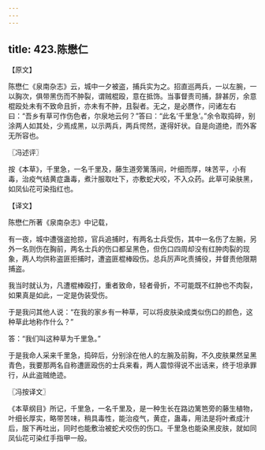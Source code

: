 ```yaml
---
---
---
```

title: 423.陈懋仁
---



【原文】

陈懋仁《泉南杂志》云，城中一夕被盗，捕兵实为之。招直巡两兵，一以左腕，一以胸次，俱带黑伤而不肿裂，谓贼棍殴，意在抵饰。当事督责司捕，辞甚厉，余意棍殴处未有不致命且折，亦未有不肿，且裂者。无之，是必赝作，问诸左右曰：“吾乡有草可作伤色者，尔泉地云何？”答曰：“此名‘千里急’。”余令取捣碎，别涂两人如其处，少焉成黑，以示两兵，两兵愕然，遂得奸状。自是向道绝，而外客无所容也。

〖冯述评〗

按《本草》，千里急，一名千里及，藤生道旁篱落间，叶细而厚，味苦平，小有毒，治疫气结黄症蛊毒，煮汁服取吐下，亦敷蛇犬咬，不入众药。此草可染肤黑，如凤仙花可染指红也。

【译文】

陈懋仁所著《泉南杂志》中记载，

有一夜，城中遭强盗抢掠，官兵追捕时，有两名士兵受伤，其中一名伤了左腕，另外一名则伤在胸前，两名士兵的伤口都呈黑色，但伤口四周却没有红肿肉裂的现象，两人均供称盗匪拒捕时，遭盗匪棍棒殴伤。总兵厉声叱责捕役，并督责他限期捕盗。

我当时就认为，凡遭棍棒殴打，重者致命，轻者骨折，不可能既不红肿也不肉裂，如果真是如此，一定是伪装受伤。

于是我问其他人说：“在我的家乡有一种草，可以将皮肤染成类似伤口的颜色，这种草此地称作什么？”

答：“我们叫这种草为千里急。”

于是我命人采来千里急，捣碎后，分别涂在他人的左腕及前胸，不久皮肤果然呈黑青色，我要那两名自称遭匪殴伤的士兵来看，两人震惊得说不出话来，终于坦承罪行，从此盗贼绝迹。

〖冯按译文〗

《本草纲目》所记，千里急，一名千里及，是一种生长在路边篱笆旁的藤生植物，叶细长厚实，略带苦味，稍具毒性，能治疫气，黄症，蛊毒，用法是将叶煮成汁后，服下再吐出，同时也能敷治被蛇犬咬伤的伤口。千里急也能染黑皮肤，就如同凤仙花可染红手指甲一般。
